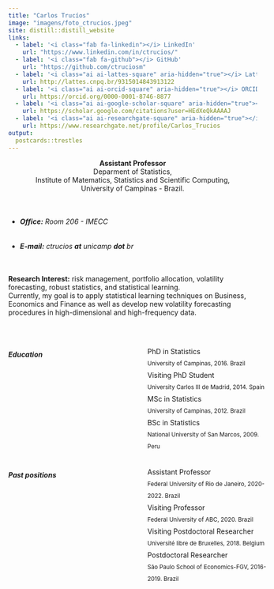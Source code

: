 ```yaml
---
title: "Carlos Trucíos"
image: "imagens/foto_ctrucios.jpeg"
site: distill::distill_website
links:
  - label: '<i class="fab fa-linkedin"></i> LinkedIn'
    url: "https://www.linkedin.com/in/ctrucios/"
  - label: '<i class="fab fa-github"></i> GitHub'
    url: "https://github.com/ctruciosm"
  - label: '<i class="ai ai-lattes-square" aria-hidden="true"></i> Lattes'
    url: http://lattes.cnpq.br/9315014843913122
  - label: '<i class="ai ai-orcid-square" aria-hidden="true"></i> ORCID'
    url: https://orcid.org/0000-0001-8746-8877
  - label: '<i class="ai ai-google-scholar-square" aria-hidden="true"></i> Google Scholar'
    url: https://scholar.google.com/citations?user=HEdXeQkAAAAJ
  - label: '<i class="ai ai-researchgate-square" aria-hidden="true"></i> Research Gate'
    url: https://www.researchgate.net/profile/Carlos_Trucios
output:
  postcards::trestles
---
```


<center>
**Assistant Professor** <br>
Deparment of Statistics, <br>
Institute of Matematics, Statistics and Scientific Computing, <br>
University of Campinas - Brazil.
</center>

<br>

- <h6> **Office:** Room 206 - IMECC </h6>
- <h6> **E-mail:** ctrucios **at** unicamp **dot** br </h6>

<br>
**Research Interest:** risk management, portfolio allocation, volatility forecasting, robust statistics, and statistical learning. <br>
Currently, my goal is to apply statistical learning techniques on Business, Economics and Finance as well as develop new volatility forecasting procedures in high-dimensional and high-frequency data. 

<br>

:::: {style="display: grid; grid-template-columns: 50% 50%; grid-column-gap: 30px; line-height: 1.5rem;"}

::: {}

##### Education

<i class="fa fa-graduation-cap" aria-hidden="true"></i> PhD in Statistics </br> <small> University of Campinas, 2016. Brazil </small> </br>
<i class="fa fa-graduation-cap" aria-hidden="true"></i> Visiting PhD Student </br> <small> University Carlos III de Madrid, 2014. Spain </small> </br>
<i class="fa fa-graduation-cap" aria-hidden="true"></i>   MSc in Statistics </br> <small> University of Campinas, 2012. Brazil </small>  </br>
<i class="fa fa-graduation-cap" aria-hidden="true"></i>   BSc in Statistics </br> <small> National University of San Marcos, 2009. Peru </small> 


:::

::: {}

##### Past positions


<i class="fa fa-graduation-cap" aria-hidden="true"></i> Assistant Professor </br> <small> Federal University of Rio de Janeiro,  2020-2022. Brazil </small> </br>
<i class="fa fa-graduation-cap" aria-hidden="true"></i> Visiting Professor </br> <small> Federal University of ABC,  2020. Brazil </small> </br>
<i class="fa fa-graduation-cap" aria-hidden="true"></i> Visiting Postdoctoral Researcher </br> <small> Université libre de Bruxelles,  2018. Belgium </small> </br>
<i class="fa fa-graduation-cap" aria-hidden="true"></i> Postdoctoral Researcher </br> <small> São Paulo School of Economics-FGV, 2016-2019. Brazil </small> 

:::
::::
